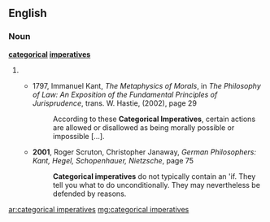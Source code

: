 ==English==
===Noun===
'''[[categorical]] [[imperatives]]'''
#{{plural of|categorical imperative}}
#*{{rfdate|date and author of translation}} 1797, Immanuel Kant, ''The Metaphysics of Morals'', in ''The Philosophy of Law: An Exposition of the Fundamental Principles of Jurisprudence'', trans. W. Hastie, (2002), page 29
#*:According to these '''Categorical Imperatives''', certain actions are allowed or disallowed as being morally possible or impossible […].
#*'''2001''', Roger Scruton, Christopher Janaway, ''German Philosophers: Kant, Hegel, Schopenhauer, Nietzsche'', page 75
#*:'''Categorical imperatives''' do not typically contain an 'if. They tell you what to do unconditionally. They may nevertheless be defended by reasons.

[[ar:categorical imperatives]]
[[mg:categorical imperatives]]